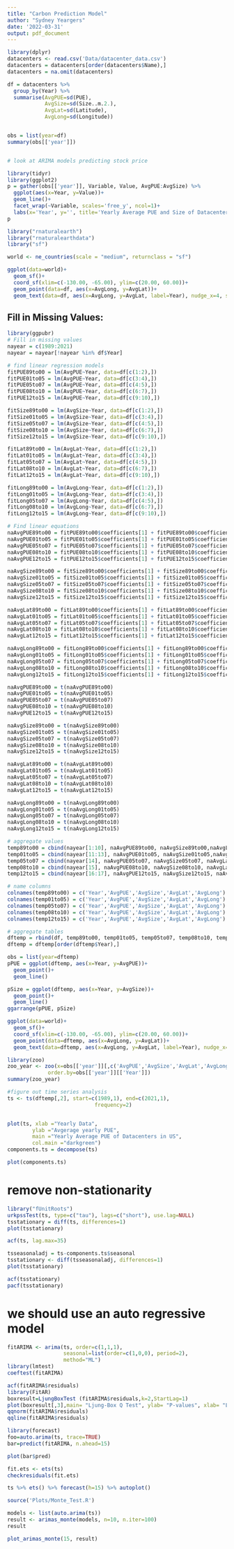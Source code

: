 ```yaml
---
title: "Carbon Prediction Model"
author: "Sydney Yeargers"
date: '2022-03-31'
output: pdf_document
---
```


```r
library(dplyr)
datacenters <- read.csv('Data/datacenter_data.csv')
datacenters = datacenters[order(datacenters$Name),]
datacenters = na.omit(datacenters)

df = datacenters %>%
  group_by(Year) %>%
  summarise(AvgPUE=sd(PUE),
            AvgSize=sd(Size..m.2.),
            AvgLat=sd(Latitude),
            AvgLong=sd(Longitude))


obs = list(year=df)
summary(obs[['year']])


# look at ARIMA models predicting stock price
```

```r
library(tidyr)
library(ggplot2)
p = gather(obs[['year']], Variable, Value, AvgPUE:AvgSize) %>%
  ggplot(aes(x=Year, y=Value))+
  geom_line()+
  facet_wrap(~Variable, scales='free_y', ncol=1)+
  labs(x='Year', y='', title='Yearly Average PUE and Size of Datacenters in US')
p
```

```r
library("rnaturalearth")
library("rnaturalearthdata")
library("sf")

world <- ne_countries(scale = "medium", returnclass = "sf")

ggplot(data=world)+
  geom_sf()+
  coord_sf(xlim=c(-130.00, -65.00), ylim=c(20.00, 60.00))+
  geom_point(data=df, aes(x=AvgLong, y=AvgLat))+
  geom_text(data=df, aes(x=AvgLong, y=AvgLat, label=Year), nudge_x=4, size=3)
```
## Fill in Missing Values:
                  
```r
library(ggpubr)
# Fill in missing values
nayear = c(1989:2021)
nayear = nayear[!nayear %in% df$Year]

# find linear regression models
fitPUE89to00 = lm(AvgPUE~Year, data=df[c(1:2),])
fitPUE01to05 = lm(AvgPUE~Year, data=df[c(3:4),])
fitPUE05to07 = lm(AvgPUE~Year, data=df[c(4:5),])
fitPUE08to10 = lm(AvgPUE~Year, data=df[c(6:7),])
fitPUE12to15 = lm(AvgPUE~Year, data=df[c(9:10),])

fitSize89to00 = lm(AvgSize~Year, data=df[c(1:2),])
fitSize01to05 = lm(AvgSize~Year, data=df[c(3:4),])
fitSize05to07 = lm(AvgSize~Year, data=df[c(4:5),])
fitSize08to10 = lm(AvgSize~Year, data=df[c(6:7),])
fitSize12to15 = lm(AvgSize~Year, data=df[c(9:10),])

fitLat89to00 = lm(AvgLat~Year, data=df[c(1:2),])
fitLat01to05 = lm(AvgLat~Year, data=df[c(3:4),])
fitLat05to07 = lm(AvgLat~Year, data=df[c(4:5),])
fitLat08to10 = lm(AvgLat~Year, data=df[c(6:7),])
fitLat12to15 = lm(AvgLat~Year, data=df[c(9:10),])

fitLong89to00 = lm(AvgLong~Year, data=df[c(1:2),])
fitLong01to05 = lm(AvgLong~Year, data=df[c(3:4),])
fitLong05to07 = lm(AvgLong~Year, data=df[c(4:5),])
fitLong08to10 = lm(AvgLong~Year, data=df[c(6:7),])
fitLong12to15 = lm(AvgLong~Year, data=df[c(9:10),])

# Find linear equations
naAvgPUE89to00 = fitPUE89to00$coefficients[1] + fitPUE89to00$coefficients[2] %*% nayear[1:10]
naAvgPUE01to05 = fitPUE01to05$coefficients[1] + fitPUE01to05$coefficients[2] %*% nayear[11:13]
naAvgPUE05to07 = fitPUE05to07$coefficients[1] + fitPUE05to07$coefficients[2] %*% nayear[14]
naAvgPUE08to10 = fitPUE08to10$coefficients[1] + fitPUE08to10$coefficients[2] %*% nayear[15]
naAvgPUE12to15 = fitPUE12to15$coefficients[1] + fitPUE12to15$coefficients[2] %*% nayear[16:17]

naAvgSize89to00 = fitSize89to00$coefficients[1] + fitSize89to00$coefficients[2] %*% nayear[1:10]
naAvgSize01to05 = fitSize01to05$coefficients[1] + fitSize01to05$coefficients[2] %*% nayear[11:13]
naAvgSize05to07 = fitSize05to07$coefficients[1] + fitSize05to07$coefficients[2] %*% nayear[14]
naAvgSize08to10 = fitSize08to10$coefficients[1] + fitSize08to10$coefficients[2] %*% nayear[15]
naAvgSize12to15 = fitSize12to15$coefficients[1] + fitSize12to15$coefficients[2] %*% nayear[16:17]

naAvgLat89to00 = fitLat89to00$coefficients[1] + fitLat89to00$coefficients[2] %*% nayear[1:10]
naAvgLat01to05 = fitLat01to05$coefficients[1] + fitLat01to05$coefficients[2] %*% nayear[11:13]
naAvgLat05to07 = fitLat05to07$coefficients[1] + fitLat05to07$coefficients[2] %*% nayear[14]
naAvgLat08to10 = fitLat08to10$coefficients[1] + fitLat08to10$coefficients[2] %*% nayear[15]
naAvgLat12to15 = fitLat12to15$coefficients[1] + fitLat12to15$coefficients[2] %*% nayear[16:17]

naAvgLong89to00 = fitLong89to00$coefficients[1] + fitLong89to00$coefficients[2] %*% nayear[1:10]
naAvgLong01to05 = fitLong01to05$coefficients[1] + fitLong01to05$coefficients[2] %*% nayear[11:13]
naAvgLong05to07 = fitLong05to07$coefficients[1] + fitLong05to07$coefficients[2] %*% nayear[14]
naAvgLong08to10 = fitLong08to10$coefficients[1] + fitLong08to10$coefficients[2] %*% nayear[15]
naAvgLong12to15 = fitLong12to15$coefficients[1] + fitLong12to15$coefficients[2] %*% nayear[16:17]

naAvgPUE89to00 = t(naAvgPUE89to00)
naAvgPUE01to05 = t(naAvgPUE01to05)
naAvgPUE05to07 = t(naAvgPUE05to07)
naAvgPUE08to10 = t(naAvgPUE08to10)
naAvgPUE12to15 = t(naAvgPUE12to15)

naAvgSize89to00 = t(naAvgSize89to00)
naAvgSize01to05 = t(naAvgSize01to05)
naAvgSize05to07 = t(naAvgSize05to07)
naAvgSize08to10 = t(naAvgSize08to10)
naAvgSize12to15 = t(naAvgSize12to15)

naAvgLat89to00 = t(naAvgLat89to00)
naAvgLat01to05 = t(naAvgLat01to05)
naAvgLat05to07 = t(naAvgLat05to07)
naAvgLat08to10 = t(naAvgLat08to10)
naAvgLat12to15 = t(naAvgLat12to15)

naAvgLong89to00 = t(naAvgLong89to00)
naAvgLong01to05 = t(naAvgLong01to05)
naAvgLong05to07 = t(naAvgLong05to07)
naAvgLong08to10 = t(naAvgLong08to10)
naAvgLong12to15 = t(naAvgLong12to15)

# aggregate values
temp89to00 = cbind(nayear[1:10], naAvgPUE89to00, naAvgSize89to00,naAvgLat89to00, naAvgLong89to00)
temp01to05 = cbind(nayear[11:13], naAvgPUE01to05, naAvgSize01to05,naAvgLat01to05, naAvgLong01to05)
temp05to07 = cbind(nayear[14], naAvgPUE05to07, naAvgSize05to07, naAvgLat05to07, naAvgLong05to07)
temp08to10 = cbind(nayear[15], naAvgPUE08to10, naAvgSize08to10, naAvgLat08to10, naAvgLong08to10)
temp12to15 = cbind(nayear[16:17], naAvgPUE12to15, naAvgSize12to15, naAvgLat12to15, naAvgLong12to15)

# name columns
colnames(temp89to00) = c('Year','AvgPUE','AvgSize','AvgLat','AvgLong')
colnames(temp01to05) = c('Year','AvgPUE','AvgSize','AvgLat','AvgLong')
colnames(temp05to07) = c('Year','AvgPUE','AvgSize','AvgLat','AvgLong')
colnames(temp08to10) = c('Year','AvgPUE','AvgSize','AvgLat','AvgLong')
colnames(temp12to15) = c('Year','AvgPUE','AvgSize','AvgLat','AvgLong')

# aggregate tables
dftemp = rbind(df, temp89to00, temp01to05, temp05to07, temp08to10, temp12to15)
dftemp = dftemp[order(dftemp$Year),]

obs = list(year=dftemp)
pPUE = ggplot(dftemp, aes(x=Year, y=AvgPUE))+
  geom_point()+
  geom_line()

pSize = ggplot(dftemp, aes(x=Year, y=AvgSize))+
  geom_point()+
  geom_line()
ggarrange(pPUE, pSize)
```

```r
ggplot(data=world)+
  geom_sf()+
  coord_sf(xlim=c(-130.00, -65.00), ylim=c(20.00, 60.00))+
  geom_point(data=dftemp, aes(x=AvgLong, y=AvgLat))+
  geom_text(data=dftemp, aes(x=AvgLong, y=AvgLat, label=Year), nudge_x=4, size=3)
```

```r
library(zoo)
zoo_year <- zoo(x=obs[['year']][,c('AvgPUE','AvgSize','AvgLat','AvgLong')],
             order.by=obs[['year']][['Year']])
summary(zoo_year)
```

```r
#figure out time series analysis
ts <- ts(dftemp[,2], start=c(1989,1), end=c(2021,1),
                            frequency=2)


plot(ts, xlab ="Yearly Data",
        ylab ="Avgerage yearly PUE",
        main ="Yearly Average PUE of Datacenters in US",
        col.main ="darkgreen")
components.ts = decompose(ts)

plot(components.ts)
```

# remove non-stationarity
```r
library("fUnitRoots")
urkpssTest(ts, type=c("tau"), lags=c("short"), use.lag=NULL)
tsstationary = diff(ts, differences=1)
plot(tsstationary)
```
```r
acf(ts, lag.max=35)
```
```r
tsseasonaladj = ts-components.ts$seasonal
tsstationary <- diff(tsseasonaladj, differences=1)
plot(tsstationary)
```
```r
acf(tsstationary)
pacf(tsstationary)
```

# we should use an auto regressive model
```r
fitARIMA <- arima(ts, order=c(1,1,1), 
                  seasonal=list(order=c(1,0,0), period=2), 
                  method="ML")
library(lmtest)
coeftest(fitARIMA)
```


```r
acf(fitARIMA$residuals)
library(FitAR)
boxresult=LjungBoxTest (fitARIMA$residuals,k=2,StartLag=1)
plot(boxresult[,3],main= "Ljung-Box Q Test", ylab= "P-values", xlab= "Lag")
qqnorm(fitARIMA$residuals)
qqline(fitARIMA$residuals)
```

```r
library(forecast)
foo=auto.arima(ts, trace=TRUE)
bar=predict(fitARIMA, n.ahead=15)
```

```r
plot(bar$pred)
```

```r
fit.ets <- ets(ts)
checkresiduals(fit.ets)
```
```r
ts %>% ets() %>% forecast(h=15) %>% autoplot()
```
```r
source('Plots/Monte_Test.R')

models <- list(auto.arima(ts))
result <- arimas_monte(models, n=10, n.iter=100)
result
```
```r
plot_arimas_monte(15, result)
```

